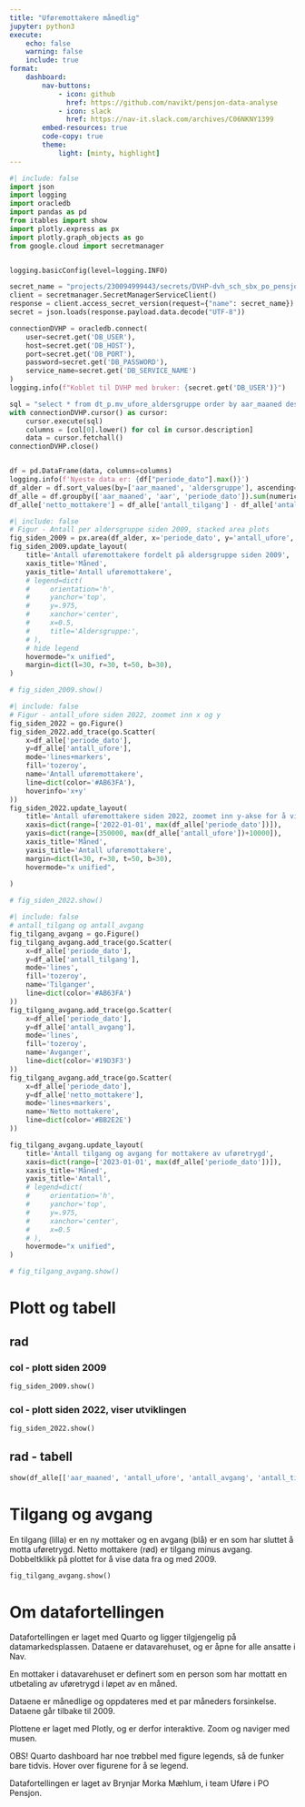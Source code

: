 ```yaml
---
title: "Uføremottakere månedlig"
jupyter: python3
execute:
    echo: false
    warning: false
    include: true
format:
    dashboard:
        nav-buttons: 
            - icon: github
              href: https://github.com/navikt/pensjon-data-analyse
            - icon: slack
              href: https://nav-it.slack.com/archives/C06NKNY1399
        embed-resources: true
        code-copy: true
        theme: 
            light: [minty, highlight]
---
```

<!-- author: "Brynjar Morka Mæhlum, Pesys-Uføre" -->

```python
#| include: false 
import json
import logging
import oracledb
import pandas as pd
from itables import show
import plotly.express as px
import plotly.graph_objects as go
from google.cloud import secretmanager


logging.basicConfig(level=logging.INFO)

secret_name = "projects/230094999443/secrets/DVHP-dvh_sch_sbx_po_pensjon_py/versions/latest"
client = secretmanager.SecretManagerServiceClient()
response = client.access_secret_version(request={"name": secret_name})
secret = json.loads(response.payload.data.decode("UTF-8"))

connectionDVHP = oracledb.connect(
    user=secret.get('DB_USER'),
    host=secret.get('DB_HOST'),
    port=secret.get('DB_PORT'),
    password=secret.get('DB_PASSWORD'),
    service_name=secret.get('DB_SERVICE_NAME')
)
logging.info(f"Koblet til DVHP med bruker: {secret.get('DB_USER')}")

sql = "select * from dt_p.mv_ufore_aldersgruppe order by aar_maaned desc"
with connectionDVHP.cursor() as cursor:
    cursor.execute(sql)
    columns = [col[0].lower() for col in cursor.description]
    data = cursor.fetchall()
connectionDVHP.close()


df = pd.DataFrame(data, columns=columns)
logging.info(f'Nyeste data er: {df["periode_dato"].max()}')
df_alder = df.sort_values(by=['aar_maaned', 'aldersgruppe'], ascending=False).reset_index(drop=True)
df_alle = df.groupby(['aar_maaned', 'aar', 'periode_dato']).sum(numeric_only=True).reset_index().sort_values(by='aar_maaned', ascending=False).reset_index(drop=True)
df_alle['netto_mottakere'] = df_alle['antall_tilgang'] - df_alle['antall_avgang']
```

```python
#| include: false 
# Figur - Antall per aldersgruppe siden 2009, stacked area plots
fig_siden_2009 = px.area(df_alder, x='periode_dato', y='antall_ufore', color='aldersgruppe')
fig_siden_2009.update_layout(
    title='Antall uføremottakere fordelt på aldersgruppe siden 2009',
    xaxis_title='Måned',
    yaxis_title='Antall uføremottakere',
    # legend=dict(
    #     orientation='h',
    #     yanchor='top',
    #     y=.975,
    #     xanchor='center',
    #     x=0.5,
    #     title='Aldersgruppe:',
    # ),
    # hide legend
    hovermode="x unified",
    margin=dict(l=30, r=30, t=50, b=30),
)

# fig_siden_2009.show()
```

```python
#| include: false 
# Figur - antall_ufore siden 2022, zoomet inn x og y
fig_siden_2022 = go.Figure()
fig_siden_2022.add_trace(go.Scatter(
    x=df_alle['periode_dato'],
    y=df_alle['antall_ufore'],
    mode='lines+markers',
    fill='tozeroy',
    name='Antall uføremottakere',
    line=dict(color='#AB63FA'),
    hoverinfo='x+y'
))
fig_siden_2022.update_layout(
    title='Antall uføremottakere siden 2022, zoomet inn y-akse for å vise utviklingen',
    xaxis=dict(range=['2022-01-01', max(df_alle['periode_dato'])]),
    yaxis=dict(range=[350000, max(df_alle['antall_ufore'])+10000]),
    xaxis_title='Måned',
    yaxis_title='Antall uføremottakere',
    margin=dict(l=30, r=30, t=50, b=30),
    hovermode="x unified",
    
)

# fig_siden_2022.show()
```

```python
#| include: false 
# antall_tilgang og antall_avgang
fig_tilgang_avgang = go.Figure()
fig_tilgang_avgang.add_trace(go.Scatter(
    x=df_alle['periode_dato'],
    y=df_alle['antall_tilgang'],
    mode='lines',
    fill='tozeroy',
    name='Tilganger',
    line=dict(color='#AB63FA')
))
fig_tilgang_avgang.add_trace(go.Scatter(
    x=df_alle['periode_dato'],
    y=df_alle['antall_avgang'],
    mode='lines',
    fill='tozeroy',
    name='Avganger',
    line=dict(color='#19D3F3')
))
fig_tilgang_avgang.add_trace(go.Scatter(
    x=df_alle['periode_dato'],
    y=df_alle['netto_mottakere'],
    mode='lines+markers',
    name='Netto mottakere',
    line=dict(color='#BB2E2E')
))

fig_tilgang_avgang.update_layout(
    title='Antall tilgang og avgang for mottakere av uføretrygd',
    xaxis=dict(range=['2023-01-01', max(df_alle['periode_dato'])]),
    xaxis_title='Måned',
    yaxis_title='Antall',
    # legend=dict(
    #     orientation='h',
    #     yanchor='top',
    #     y=.975,
    #     xanchor='center',
    #     x=0.5
    # ),
    hovermode="x unified",
)

# fig_tilgang_avgang.show()
```




# Plott og tabell

## rad

### col - plott siden 2009
```python
fig_siden_2009.show()

```

### col - plott siden 2022, viser utviklingen
```python
fig_siden_2022.show()

```

## rad - tabell

```python
show(df_alle[['aar_maaned', 'antall_ufore', 'antall_avgang', 'antall_tilgang', 'netto_mottakere']], show_index=False)
```


# Tilgang og avgang

En tilgang (lilla) er en ny mottaker og en avgang (blå) er en som har sluttet å motta uføretrygd.
Netto mottakere (rød) er tilgang minus avgang. 
Dobbeltklikk på plottet for å vise data fra og med 2009.

```python
fig_tilgang_avgang.show()

```


# Om datafortellingen

Datafortellingen er laget med Quarto og ligger tilgjengelig på datamarkedsplassen.
Dataene er datavarehuset, og er åpne for alle ansatte i Nav.

En mottaker i datavarehuset er definert som en person som har mottatt en utbetaling av uføretrygd i løpet av en måned.

Dataene er månedlige og oppdateres med et par måneders forsinkelse. Dataene går tilbake til 2009.

Plottene er laget med Plotly, og er derfor interaktive. Zoom og naviger med musen.

OBS! Quarto dashboard har noe trøbbel med figure legends, så de funker bare tidvis.
Hover over figurene for å se legend.


Datafortellingen er laget av Brynjar Morka Mæhlum, i team Uføre i PO Pensjon.
